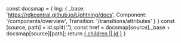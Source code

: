   const docsmap = {
    lng: {
      _base: 'https://rdkcentral.github.io/Lightning/docs',
      Component: '/components/overview',
      Transition: '/transitions/attributes'
    }
  }
  const [source, path] = id.split('.');
  const href = docsmap[source]._base + docsmap[source][path];
  return <a href={href} target="_blank">{ children || id }</a>
}